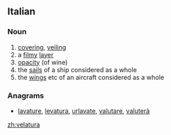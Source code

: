==Italian==

===Noun===
{{it-noun|velatur|f|a|e}}

# [[covering]], [[veiling]]
# a [[filmy]] [[layer]]
# [[opacity]] (of wine)
# the [[sail]]s of a ship considered as a whole
# the [[wing]]s etc of an aircraft considered as a whole

===Anagrams===
* [[lavature#Italian|lavature]], [[levatura#Italian|levatura]], [[urlavate#Italian|urlavate]], [[valutare#Italian|valutare]], [[valuterà#Italian|valuterà]]

[[zh:velatura]]